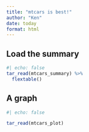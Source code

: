 ```yaml
---
title: "mtcars is best!"
author: "Ken"
date: today
format: html
---
```


## Load the summary

```r
#| echo: false
tar_read(mtcars_summary) %>% 
  flextable()
```

## A graph

```r
#| echo: false

tar_read(mtcars_plot)
```

